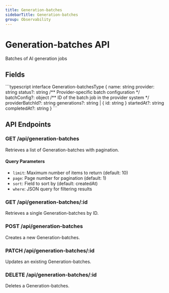 ```yaml
---
title: Generation-batches
sidebarTitle: Generation-batches
group: Observability
---
```



# Generation-batches API

Batches of AI generation jobs

## Fields

<TSDoc>
```typescript
interface Generation-batchesType {
  name: string
  provider: string
  status?: string
  /** Provider-specific batch configuration */
  batchConfig?: object
  /** ID of the batch job in the provider system */
  providerBatchId?: string
  generations?: string | { id: string }
  startedAt?: string
  completedAt?: string
}
```
</TSDoc>


## API Endpoints

### GET /api/generation-batches
Retrieves a list of Generation-batches with pagination.

#### Query Parameters
- `limit`: Maximum number of items to return (default: 10)
- `page`: Page number for pagination (default: 1)
- `sort`: Field to sort by (default: createdAt)
- `where`: JSON query for filtering results

### GET /api/generation-batches/:id
Retrieves a single Generation-batches by ID.

### POST /api/generation-batches
Creates a new Generation-batches.

### PATCH /api/generation-batches/:id
Updates an existing Generation-batches.

### DELETE /api/generation-batches/:id
Deletes a Generation-batches.

